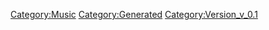 {{Music
 |Name=愛・おぼえていますか〜bless the little queen
 |ID=72
 |Cov=70
 |Cd=6
 |Nam=70
 |Div=70
 |Ma=3
 |SerieId=2
 |SerieLogoId=2
 |WavId=70
 |VariationId=0
 |Dsc=70
 |Strt=10
 |ValkyrieBattle=1
 |ValkyrieIntro=1
 |ValkyrieIntroSky=1
 |DivaSolo=1
 |DivaMulti=1
 |Exp=3
 |OfficialName=愛・おぼえていますか〜bless the little queen
 |VocalName=ランカ・リー＝中島愛
 |Description=作品：マクロスF<br /><br />歌手：ランカ・リー＝中島愛<br /><br />作詞：安井かずみ<br />作曲：加藤和彦
 |StoryTitle=「惑星の守り手に、これ以上相応しい歌は無いわね」
 |StoryDesc=バジュラ本星への降下を開始したフロンティア船団。<br />全てが上手くいくと思われたその時、宙域にランカの<br />歌声が響き渡り、バジュラは連携を取り戻していく。<br /><br />バジュラの猛攻によって劣勢を強いられる新統合軍<br />と移民船団。ランカは本当に人類の敵となったのか…？
 |BuyURL=http://recochoku.jp/song/S20177073/single?ds=34295882
 |BannerId=3
 |AnmStoreURL=https://anime.dmkt-sp.jp/animestore/ci_pc?workId=20494
}}
[[Category:Music]]
[[Category:Generated]]
[[Category:Version_v_0.1]]
